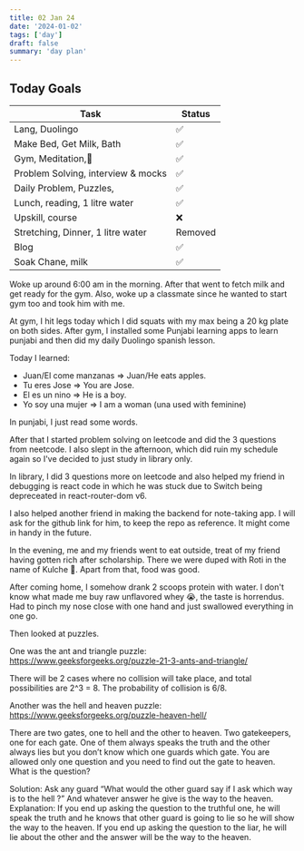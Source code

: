 ```yaml
---
title: 02 Jan 24
date: '2024-01-02'
tags: ['day']
draft: false
summary: 'day plan'
---
```


## Today Goals

| Task                               | Status  |
| ---------------------------------- | ------- |
| Lang, Duolingo                     | ✅      |
| Make Bed, Get Milk, Bath           | ✅      |
| Gym, Meditation,🙏                 | ✅      |
| Problem Solving, interview & mocks | ✅      |
| Daily Problem, Puzzles,            | ✅      |
| Lunch, reading, 1 litre water      | ✅      |
| Upskill, course                    | ❌      |
| Stretching, Dinner, 1 litre water  | Removed |
| Blog                               | ✅      |
| Soak Chane, milk                   | ✅      |

Woke up around 6:00 am in the morning. After that went to fetch milk and get ready for the gym.
Also, woke up a classmate since he wanted to start gym too and took him with me.

At gym, I hit legs today which I did squats with my max being a 20 kg plate on both sides.
After gym, I installed some Punjabi learning apps to learn punjabi and then did my daily Duolingo spanish lesson.

Today I learned:

- Juan/El come manzanas => Juan/He eats apples.
- Tu eres Jose => You are Jose.
- El es un nino => He is a boy.
- Yo soy una mujer => I am a woman (una used with feminine)

In punjabi, I just read some words.

After that I started problem solving on leetcode and did the 3 questions from neetcode.
I also slept in the afternoon, which did ruin my schedule again so I've decided to just study in library only.

In library, I did 3 questions more on leetcode and also helped my friend in debugging is react code in which he was
stuck due to Switch being depreceated in react-router-dom v6.

I also helped another friend in making the backend for note-taking app. I will ask for the github link for him, to keep the repo as reference.
It might come in handy in the future.

In the evening, me and my friends went to eat outside, treat of my friend having gotten rich after scholarship.
There we were duped with Roti in the name of Kulche 🫠. Apart from that, food was good.

After coming home, I somehow drank 2 scoops protein with water. I don't know what made me buy raw unflavored whey 😭, the taste is horrendus.
Had to pinch my nose close with one hand and just swallowed everything in one go.

Then looked at puzzles.

One was the ant and triangle puzzle: https://www.geeksforgeeks.org/puzzle-21-3-ants-and-triangle/

There will be 2 cases where no collision will take place, and total possibilities are 2^3 = 8.
The probability of collision is 6/8.

Another was the hell and heaven puzzle: https://www.geeksforgeeks.org/puzzle-heaven-hell/

There are two gates, one to hell and the other to heaven. Two gatekeepers, one for each gate. One of them always speaks the truth and the other always lies but you don’t know which one guards which gate. You are allowed only one question and you need to find out the gate to heaven. What is the question?

Solution: Ask any guard “What would the other guard say if I ask which way is to the hell ?” And whatever answer he give is the way to the heaven. Explanation: If you end up asking the question to the truthful one, he will speak the truth and he knows that other guard is going to lie so he will show the way to the heaven. If you end up asking the question to the liar, he will lie about the other and the answer will be the way to the heaven.

